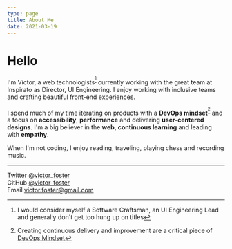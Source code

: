 ```yaml
---
type: page
title: About Me
date: 2021-03-19
---
```


# Hello

I'm Victor, a web technologists<sup>[^1]</sup> currently working with the great team at Inspirato as Director, UI Engineering.  I enjoy working with inclusive teams and crafting beautiful front-end experiences.

I spend much of my time iterating on products with a **DevOps mindset**<sup>[^2]</sup> and a focus on **accessibility**, **performance** and delivering **user-centered designs**.  I'm a big believer in the **web**, **continuous learning** and leading with  **empathy**.

When I'm not coding, I enjoy reading, traveling, playing chess and recording music.

---

Twitter [@victor_foster](https://twitter.com/victor_foster)<br />
GitHub [@victor-foster](https://github.com/victor-foster)<br />
Email [victor.foster@gmail.com](mailto:victor.foster@gmail.com)<br />

[^1]: I would consider myself a Software Craftsman, an UI Engineering Lead and generally don't get too hung up on titles
[^2]: Creating continuous delivery and improvement are a critical piece of [DevOps Mindset](https://opensource.com/article/19/5/values-devops-mindset)
[^3]: From Dan Pink’s book Drive: The Surprising Truth About What Motivates Us
[^4]: From Don Norman’s book Emotional Design: Why We Love (or Hate) Everyday Things
